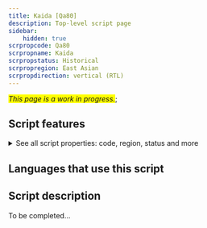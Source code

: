 ```yaml
---
title: Kaida [Qa80]
description: Top-level script page
sidebar:
    hidden: true
scrpropcode: Qa80
scrpropname: Kaida
scrpropstatus: Historical
scrpropregion: East Asian
scrpropdirection: vertical (RTL)
---
```


<span style='background-color:yellow'>_This page is a work in progress._</span>;


## Script features

<details>
<summary> See all script properties: code, region, status and more</summary>
<ScriptInfo />
</details>

## Languages that use this script

<WsList script='Qa80' wsMax='5' />

## Script description

To be completed...

